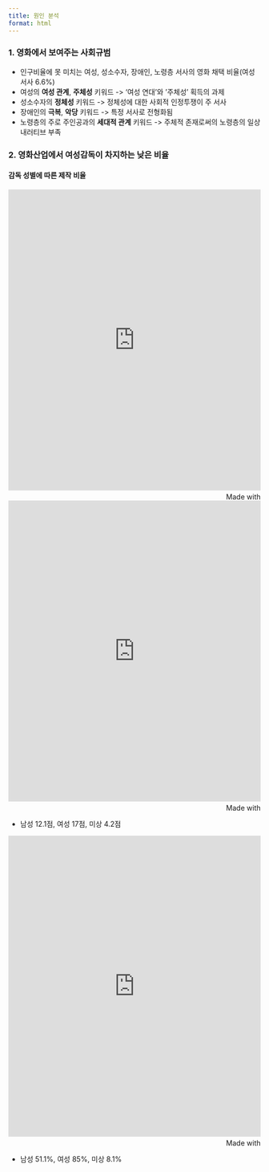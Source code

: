```yaml
---
title: 원인 분석
format: html
---
```


### 1. 영화에서 보여주는 사회규범  

- 인구비율에 못 미치는 여성, 성소수자, 장애인, 노령층 서사의 영화 채택 비율(여성 서사 6.6%)
- 여성의 **여성 관계**, **주체성** 키워드 -> '여성 연대'와 '주체성' 획득의 과제
- 성소수자의 **정체성** 키워드 -> 정체성에 대한 사회적 인정투쟁이 주 서사
- 장애인의 **극복**, **악당** 키워드 -> 특정 서사로 전형화됨
- 노령층의 주로 주인공과의 **세대적 관계** 키워드 -> 주체적 존재로써의 노령층의 일상 내러티브 부족

### 2. 영화산업에서 여성감독이 차지하는 낮은 비율


#### 감독 성별에 따른 제작 비율
<iframe src='https://flo.uri.sh/visualisation/23765853/embed' title='Interactive or visual content' class='flourish-embed-iframe' frameborder='0' scrolling='no' style='width:100%;height:600px;' sandbox='allow-same-origin allow-forms allow-scripts allow-downloads allow-popups allow-popups-to-escape-sandbox allow-top-navigation-by-user-activation'></iframe><div style='width:100%!;margin-top:4px!important;text-align:right!important;'><a class='flourish-credit' href='https://public.flourish.studio/visualisation/23765853/?utm_source=embed&utm_campaign=visualisation/23765853' target='_top' style='text-decoration:none!important'><img alt='Made with Flourish' src='https://public.flourish.studio/resources/made_with_flourish.svg' style='width:105px!important;height:16px!important;border:none!important;margin:0!important;'> </a></div>


<iframe src='https://flo.uri.sh/visualisation/23766271/embed' title='Interactive or visual content' class='flourish-embed-iframe' frameborder='0' scrolling='no' style='width:100%;height:600px;' sandbox='allow-same-origin allow-forms allow-scripts allow-downloads allow-popups allow-popups-to-escape-sandbox allow-top-navigation-by-user-activation'></iframe><div style='width:100%!;margin-top:4px!important;text-align:right!important;'><a class='flourish-credit' href='https://public.flourish.studio/visualisation/23766271/?utm_source=embed&utm_campaign=visualisation/23766271' target='_top' style='text-decoration:none!important'><img alt='Made with Flourish' src='https://public.flourish.studio/resources/made_with_flourish.svg' style='width:105px!important;height:16px!important;border:none!important;margin:0!important;'> </a></div>
- 남성 12.1점, 여성 17점, 미상 4.2점


<iframe src='https://flo.uri.sh/visualisation/23766387/embed' title='Interactive or visual content' class='flourish-embed-iframe' frameborder='0' scrolling='no' style='width:100%;height:600px;' sandbox='allow-same-origin allow-forms allow-scripts allow-downloads allow-popups allow-popups-to-escape-sandbox allow-top-navigation-by-user-activation'></iframe><div style='width:100%!;margin-top:4px!important;text-align:right!important;'><a class='flourish-credit' href='https://public.flourish.studio/visualisation/23766387/?utm_source=embed&utm_campaign=visualisation/23766387' target='_top' style='text-decoration:none!important'><img alt='Made with Flourish' src='https://public.flourish.studio/resources/made_with_flourish.svg' style='width:105px!important;height:16px!important;border:none!important;margin:0!important;'> </a></div>
- 남성 51.1%, 여성 85%, 미상 8.1%
